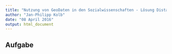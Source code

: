 ```yaml
---
title: "Nutzung von GeoDaten in den Sozialwissenschaften - Lösung Distanzberechnung"
author: "Jan-Philipp Kolb"
date: "08 April 2016"
output: html_document
---
```


## Aufgabe

